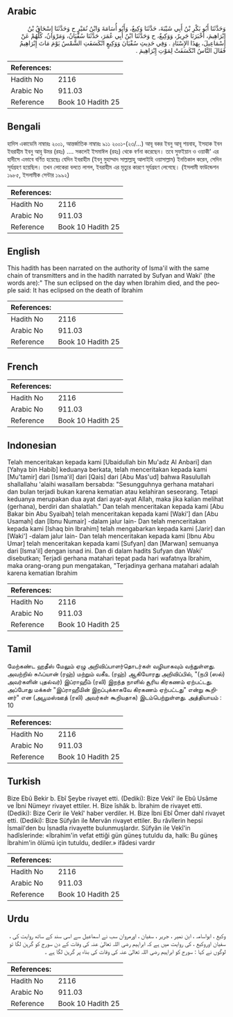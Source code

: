 ## Arabic


<div dir="rtl" lang="ar" style={{fontSize:'larger',backgroundColor:'#f8f9fa',padding:20}}>
وَحَدَّثَنَا أَبُو بَكْرِ بْنُ أَبِي شَيْبَةَ، حَدَّثَنَا وَكِيعٌ، وَأَبُو أُسَامَةَ وَابْنُ نُمَيْرٍ ح وَحَدَّثَنَا إِسْحَاقُ بْنُ إِبْرَاهِيمَ، أَخْبَرَنَا جَرِيرٌ، وَوَكِيعٌ، ح وَحَدَّثَنَا ابْنُ أَبِي عُمَرَ، حَدَّثَنَا سُفْيَانُ، وَمَرْوَانُ، كُلُّهُمْ عَنْ إِسْمَاعِيلَ، بِهَذَا الإِسْنَادِ ‏.‏ وَفِي حَدِيثِ سُفْيَانَ وَوَكِيعٍ انْكَسَفَتِ الشَّمْسُ يَوْمَ مَاتَ إِبْرَاهِيمُ فَقَالَ النَّاسُ انْكَسَفَتْ لِمَوْتِ إِبْرَاهِيمَ ‏.‏
</div>
<div style={{backgroundColor:'#f8f9fa',padding:20, marginBottom: 10}}><table> <thead> <tr> <th>References:</th> <th></th> </tr> </thead> <tbody><tr><td>Hadith No</td><td>2116</td></tr><tr><td>Arabic No</td><td>911.03</td></tr><tr><td>Reference</td><td>Book 10 Hadith 25</td></tr></tbody></table></div>

## Bengali


<div dir="ltr" lang="bn" style={{fontSize:'larger',backgroundColor:'#f8f9fa',padding:20}}>
হাদিস একাডেমি নাম্বারঃ ২০০১, আন্তর্জাতিক নাম্বারঃ ৯১১ ২০০১-(২৩/...) আবূ বকর ইবনু আবূ শয়বাহ, ইসহাক ইবন ইবরাহীম ইবনু আবূ উমর (রহঃ) .... সকলেই ইসমাঈল (রহঃ) থেকে বর্ণনা করেছেন। তবে সুফইয়ান ও ওয়াকী' এর হাদীসে এভাবে বর্ণিত হয়েছেঃ যেদিন ইবরাহীম (ইবনু মুহাম্মাদ সাল্লাল্লাহু আলাইহি ওয়াসাল্লাম) ইনতিকাল করেন, সেদিন সূর্যগ্রহণ হয়েছিল। তখন লোকেরা বলতে লাগল, ইবরাহীম এর মৃত্যুর কারণে সূর্যগ্রহণ লেগেছে। (ইসলামী ফাউন্ডেশন ১৯৮৫, ইসলামীক সেন্টার ১৯৯২)
</div>
<div style={{backgroundColor:'#f8f9fa',padding:20, marginBottom: 10}}><table> <thead> <tr> <th>References:</th> <th></th> </tr> </thead> <tbody><tr><td>Hadith No</td><td>2116</td></tr><tr><td>Arabic No</td><td>911.03</td></tr><tr><td>Reference</td><td>Book 10 Hadith 25</td></tr></tbody></table></div>

## English


<div dir="ltr" lang="en" style={{fontSize:'larger',backgroundColor:'#f8f9fa',padding:20}}>
This hadith has been narrated on the authority of Isma'il with the same chain of transmitters and in the hadith narrated by Sufyan and Waki' (the words are):" The sun eclipsed on the day when Ibrahim died, and the people said: It has eclipsed on the death of Ibrahim
</div>
<div style={{backgroundColor:'#f8f9fa',padding:20, marginBottom: 10}}><table> <thead> <tr> <th>References:</th> <th></th> </tr> </thead> <tbody><tr><td>Hadith No</td><td>2116</td></tr><tr><td>Arabic No</td><td>911.03</td></tr><tr><td>Reference</td><td>Book 10 Hadith 25</td></tr></tbody></table></div>

## French


<div dir="ltr" lang="fr" style={{fontSize:'larger',backgroundColor:'#f8f9fa',padding:20}}>

</div>
<div style={{backgroundColor:'#f8f9fa',padding:20, marginBottom: 10}}><table> <thead> <tr> <th>References:</th> <th></th> </tr> </thead> <tbody><tr><td>Hadith No</td><td>2116</td></tr><tr><td>Arabic No</td><td>911.03</td></tr><tr><td>Reference</td><td>Book 10 Hadith 25</td></tr></tbody></table></div>

## Indonesian


<div dir="ltr" lang="id" style={{fontSize:'larger',backgroundColor:'#f8f9fa',padding:20}}>
Telah menceritakan kepada kami [Ubaidullah bin Mu'adz Al Anbari] dan [Yahya bin Habib] keduanya berkata, telah menceritakan kepada kami [Mu'tamir] dari [Isma'il] dari [Qais] dari [Abu Mas'ud] bahwa Rasulullah shallallahu 'alaihi wasallam bersabda: "Sesungguhnya gerhana matahari dan bulan terjadi bukan karena kematian atau kelahiran seseorang. Tetapi keduanya merupakan dua ayat dari ayat-ayat Allah, maka jika kalian melihat (gerhana), berdiri dan shalatlah." Dan telah menceritakan kepada kami [Abu Bakar bin Abu Syaibah] telah menceritakan kepada kami [Waki'] dan [Abu Usamah] dan [Ibnu Numair] -dalam jalur lain- Dan telah menceritakan kepada kami [Ishaq bin Ibrahim] telah mengabarkan kepada kami [Jarir] dan [Waki'] -dalam jalur lain- Dan telah menceritakan kepada kami [Ibnu Abu Umar] telah menceritakan kepada kami [Sufyan] dan [Marwan] semuanya dari [Isma'il] dengan isnad ini. Dan di dalam hadits Sufyan dan Waki' disebutkan; Terjadi gerhana matahari tepat pada hari wafatnya Ibrahim, maka orang-orang pun mengatakan, "Terjadinya gerhana matahari adalah karena kematian Ibrahim
</div>
<div style={{backgroundColor:'#f8f9fa',padding:20, marginBottom: 10}}><table> <thead> <tr> <th>References:</th> <th></th> </tr> </thead> <tbody><tr><td>Hadith No</td><td>2116</td></tr><tr><td>Arabic No</td><td>911.03</td></tr><tr><td>Reference</td><td>Book 10 Hadith 25</td></tr></tbody></table></div>

## Tamil


<div dir="ltr" lang="ta" style={{fontSize:'larger',backgroundColor:'#f8f9fa',padding:20}}>
மேற்கண்ட ஹதீஸ் மேலும் ஏழு அறிவிப்பாளர்தொடர்கள் வழியாகவும் வந்துள்ளது. அவற்றில் சுஃப்யான் (ரஹ்) மற்றும் வகீஉ (ரஹ்) ஆகியோரது அறிவிப்பில், "(நபி (ஸல்) அவர்களின் புதல்வர்) இப்ராஹீம் (ரலி) இறந்த நாளில் சூரிய கிரகணம் ஏற்பட்டது. அப்போது மக்கள் "இப்ராஹீமின் இறப்புக்காகவே கிரகணம் ஏற்பட்டது" என்று கூறினர்" என (அபூமஸ்ஊத் (ரலி) அவர்கள் கூறியதாக) இடம்பெற்றுள்ளது. அத்தியாயம் : 10
</div>
<div style={{backgroundColor:'#f8f9fa',padding:20, marginBottom: 10}}><table> <thead> <tr> <th>References:</th> <th></th> </tr> </thead> <tbody><tr><td>Hadith No</td><td>2116</td></tr><tr><td>Arabic No</td><td>911.03</td></tr><tr><td>Reference</td><td>Book 10 Hadith 25</td></tr></tbody></table></div>

## Turkish


<div dir="ltr" lang="tr" style={{fontSize:'larger',backgroundColor:'#f8f9fa',padding:20}}>
Bize Ebû Bekir b. Ebî Şeybe rivayet etti. (Dediki): Bize Vekî' ile Ebû Usâme ve İbni Nümeyr rivayet ettiler. H. Bize îshâk b. İbrahim de rivayet etti. (Dediki): Bize Cerir ile Vekî' haber verdiler. H. Bize İbni Ebî Ömer dahî rivayet etti. (Dediki): Bize Süfyân ile Mervân rivayet ettiler. Bu râvîlerin hepsi İsmail'den bu İsnadla rivayette bulunmuşlardır. Süfyân ile Vekî'in hadîslerinde: «İbrahim'in vefat ettiği gün güneş tutuldu da, halk: Bu güneş İbrahim'in ölümü için tutuldu, dediler.» ifâdesi vardır
</div>
<div style={{backgroundColor:'#f8f9fa',padding:20, marginBottom: 10}}><table> <thead> <tr> <th>References:</th> <th></th> </tr> </thead> <tbody><tr><td>Hadith No</td><td>2116</td></tr><tr><td>Arabic No</td><td>911.03</td></tr><tr><td>Reference</td><td>Book 10 Hadith 25</td></tr></tbody></table></div>

## Urdu


<div dir="rtl" lang="ur" style={{fontSize:'larger',backgroundColor:'#f8f9fa',padding:20}}>
وکیع ، ابواسامہ ، ابن نمیر ، جریر ، سفیان ، اورمروان سب نے اسماعیل سے اسی سند کے ساتھ روایت کی ، سفیان اوروکیع ، کی روایت میں ہے کہ ابراہیم رضی اللہ تعالیٰ عنہ کی وفات کے دن سورج کو گرہن لگا تو لوگوں نے کہا : سورج کو ابراہیم رضی اللہ تعالیٰ عنہ کی وفات کی بناء پر گرہن لگا ہے ۔
</div>
<div style={{backgroundColor:'#f8f9fa',padding:20, marginBottom: 10}}><table> <thead> <tr> <th>References:</th> <th></th> </tr> </thead> <tbody><tr><td>Hadith No</td><td>2116</td></tr><tr><td>Arabic No</td><td>911.03</td></tr><tr><td>Reference</td><td>Book 10 Hadith 25</td></tr></tbody></table></div>